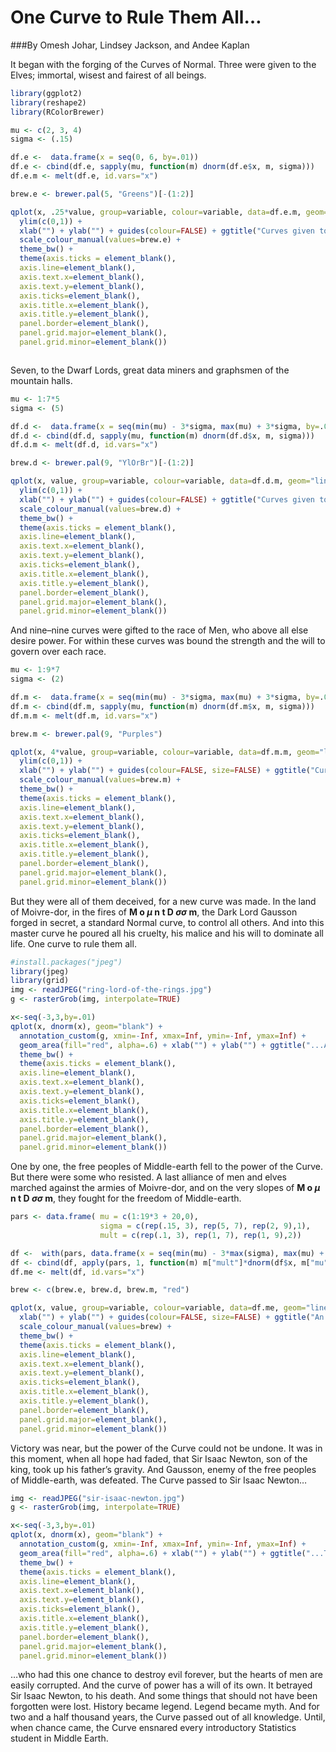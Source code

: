 One Curve to Rule Them All...
========================================================
###By Omesh Johar, Lindsey Jackson, and Andee Kaplan

It began with the forging of the Curves of Normal. Three were given to the Elves; immortal, wisest and fairest of all beings.
```r
library(ggplot2)
library(reshape2)
library(RColorBrewer)

mu <- c(2, 3, 4)
sigma <- (.15)

df.e <-  data.frame(x = seq(0, 6, by=.01))
df.e <- cbind(df.e, sapply(mu, function(m) dnorm(df.e$x, m, sigma)))
df.e.m <- melt(df.e, id.vars="x")

brew.e <- brewer.pal(5, "Greens")[-(1:2)]

qplot(x, .25*value, group=variable, colour=variable, data=df.e.m, geom="line") + 
  ylim(c(0,1)) +
  xlab("") + ylab("") + guides(colour=FALSE) + ggtitle("Curves given to the Elves") +
  scale_colour_manual(values=brew.e) + 
  theme_bw() +
  theme(axis.ticks = element_blank(),
  axis.line=element_blank(),
  axis.text.x=element_blank(),
  axis.text.y=element_blank(),
  axis.ticks=element_blank(),
  axis.title.x=element_blank(),
  axis.title.y=element_blank(),
  panel.border=element_blank(),
  panel.grid.major=element_blank(),
  panel.grid.minor=element_blank())



```

Seven, to the Dwarf Lords, great data miners and graphsmen of the mountain halls. 

```r
mu <- 1:7*5
sigma <- (5)

df.d <-  data.frame(x = seq(min(mu) - 3*sigma, max(mu) + 3*sigma, by=.01))
df.d <- cbind(df.d, sapply(mu, function(m) dnorm(df.d$x, m, sigma)))
df.d.m <- melt(df.d, id.vars="x")

brew.d <- brewer.pal(9, "YlOrBr")[-(1:2)]

qplot(x, value, group=variable, colour=variable, data=df.d.m, geom="line") + 
  ylim(c(0,1)) +
  xlab("") + ylab("") + guides(colour=FALSE) + ggtitle("Curves given to the Dwarves") + 
  scale_colour_manual(values=brew.d) + 
  theme_bw() +
  theme(axis.ticks = element_blank(),
  axis.line=element_blank(),
  axis.text.x=element_blank(),
  axis.text.y=element_blank(),
  axis.ticks=element_blank(),
  axis.title.x=element_blank(),
  axis.title.y=element_blank(),
  panel.border=element_blank(),
  panel.grid.major=element_blank(),
  panel.grid.minor=element_blank())


```

And nine--nine curves were gifted to the race of Men, who above all else desire power. For within these curves was bound the strength and the will to govern over each race. 

```r
mu <- 1:9*7
sigma <- (2)

df.m <-  data.frame(x = seq(min(mu) - 3*sigma, max(mu) + 3*sigma, by=.01))
df.m <- cbind(df.m, sapply(mu, function(m) dnorm(df.m$x, m, sigma)))
df.m.m <- melt(df.m, id.vars="x")

brew.m <- brewer.pal(9, "Purples")

qplot(x, 4*value, group=variable, colour=variable, data=df.m.m, geom="line", size=3) + 
  ylim(c(0,1)) +
  xlab("") + ylab("") + guides(colour=FALSE, size=FALSE) + ggtitle("Curves given to the Race of Men")+ 
  scale_colour_manual(values=brew.m) + 
  theme_bw() +
  theme(axis.ticks = element_blank(),
  axis.line=element_blank(),
  axis.text.x=element_blank(),
  axis.text.y=element_blank(),
  axis.ticks=element_blank(),
  axis.title.x=element_blank(),
  axis.title.y=element_blank(),
  panel.border=element_blank(),
  panel.grid.major=element_blank(),
  panel.grid.minor=element_blank())

```

But they were all of them deceived, for a new curve was made. In the land of Moivre-dor, in the fires of **M o $\mu$ n t <sp></sp>D $\sigma\sigma$ m**, the Dark Lord Gausson forged in secret, a standard Normal curve, to control all others. And into this master curve he poured all his cruelty, his malice and his will to dominate all life. One curve to rule them all. 

```r
#install.packages("jpeg")
library(jpeg)
library(grid)
img <- readJPEG("ring-lord-of-the-rings.jpg")
g <- rasterGrob(img, interpolate=TRUE)

x<-seq(-3,3,by=.01)
qplot(x, dnorm(x), geom="blank") +
  annotation_custom(g, xmin=-Inf, xmax=Inf, ymin=-Inf, ymax=Inf) +
  geom_area(fill="red", alpha=.6) + xlab("") + ylab("") + ggtitle("...And in the Darkness Bind them.") +
  theme_bw() +
  theme(axis.ticks = element_blank(),
  axis.line=element_blank(),
  axis.text.x=element_blank(),
  axis.text.y=element_blank(),
  axis.ticks=element_blank(),
  axis.title.x=element_blank(),
  axis.title.y=element_blank(),
  panel.border=element_blank(),
  panel.grid.major=element_blank(),
  panel.grid.minor=element_blank())
```

One by one, the free peoples of Middle-earth fell to the power of the Curve. But there were some who resisted. A last alliance of men and elves marched against the armies of Moivre-dor, and on the very slopes of  **M o $\mu$ n t <sp></sp>D $\sigma\sigma$ m**, they fought for the freedom of Middle-earth. 

```r
pars <- data.frame( mu = c(1:19*3 + 20,0),
                    sigma = c(rep(.15, 3), rep(5, 7), rep(2, 9),1),
                    mult = c(rep(.1, 3), rep(1, 7), rep(1, 9),2))

df <-  with(pars, data.frame(x = seq(min(mu) - 3*max(sigma), max(mu) + 3*max(sigma), by=.01)))
df <- cbind(df, apply(pars, 1, function(m) m["mult"]*dnorm(df$x, m["mu"], m["sigma"])))
df.me <- melt(df, id.vars="x")

brew <- c(brew.e, brew.d, brew.m, "red")

qplot(x, value, group=variable, colour=variable, data=df.me, geom="line") + 
  xlab("") + ylab("") + guides(colour=FALSE, size=FALSE) + ggtitle("An alliance of Middle Earth marching against the One Curve") + 
  scale_colour_manual(values=brew) + 
  theme_bw() +
  theme(axis.ticks = element_blank(),
  axis.line=element_blank(),
  axis.text.x=element_blank(),
  axis.text.y=element_blank(),
  axis.ticks=element_blank(),
  axis.title.x=element_blank(),
  axis.title.y=element_blank(),
  panel.border=element_blank(),
  panel.grid.major=element_blank(),
  panel.grid.minor=element_blank())
```

Victory was near, but the power of the Curve could not be undone. It was in this moment, when all hope had faded, that Sir Isaac Newton, son of the king, took up his father's gravity. And Gausson, enemy of the free peoples of Middle-earth, was defeated. The Curve passed to Sir Isaac Newton...

```r
img <- readJPEG("sir-isaac-newton.jpg")
g <- rasterGrob(img, interpolate=TRUE)

x<-seq(-3,3,by=.01)
qplot(x, dnorm(x), geom="blank") +
  annotation_custom(g, xmin=-Inf, xmax=Inf, ymin=-Inf, ymax=Inf) +
  geom_area(fill="red", alpha=.6) + xlab("") + ylab("") + ggtitle("...The Curve passed to") + 
  theme_bw() +
  theme(axis.ticks = element_blank(),
  axis.line=element_blank(),
  axis.text.x=element_blank(),
  axis.text.y=element_blank(),
  axis.ticks=element_blank(),
  axis.title.x=element_blank(),
  axis.title.y=element_blank(),
  panel.border=element_blank(),
  panel.grid.major=element_blank(),
  panel.grid.minor=element_blank())
```

...who had this one chance to destroy evil forever, but the hearts of men are easily corrupted. And the curve of power has a will of its own. It betrayed Sir Isaac Newton, to his death. And some things that should not have been forgotten were lost. History became legend. Legend became myth. And for two and a half thousand years, the Curve passed out of all knowledge. Until, when chance came, the Curve ensnared every introductory Statistics student in Middle Earth. 

